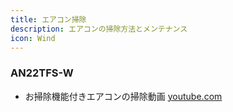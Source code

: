 ```yaml
---
title: エアコン掃除
description: エアコンの掃除方法とメンテナンス
icon: Wind
---
```


### AN22TFS-W

* お掃除機能付きエアコンの掃除動画
[youtube.com](https://www.youtube.com/embed/3xrYk_Xxw4c?si=nUvP6KHkEbMgAr4o)

